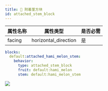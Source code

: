 ```yaml
---
title: 🍄 附着茎方块
id: attached_stem_block
---
```


| 属性名称   | 属性类型                 | 是否必需 |
|--------|----------------------|------|
| facing | horizontal_direction | 是    |

```yaml
blocks:
  default:attached_hami_melon_stem:
    behavior:
      type: attached_stem_block
      fruit: default:hami_melon
      stem: default:hami_melon_stem
```

![](/img/attached_stem_block.png)

